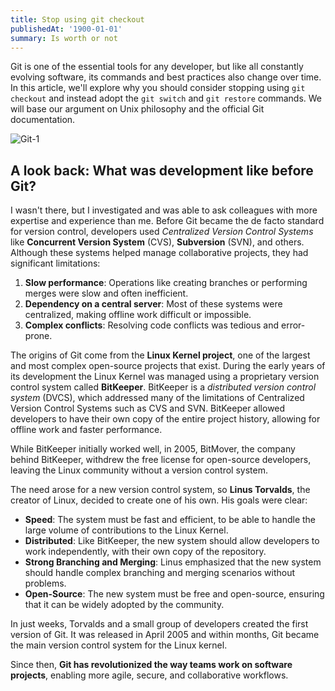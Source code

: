 ```yaml
---
title: Stop using git checkout
publishedAt: '1900-01-01'
summary: Is worth or not
---
```


Git is one of the essential tools for any developer, but like all constantly evolving software, its commands and best practices also change over time. In this article, we'll explore why you should consider stopping using `git checkout` and instead adopt the `git switch` and `git restore` commands. We will base our argument on Unix philosophy and the official Git documentation.

![Git-1](./git-1.jpg)

## A look back: What was development like before Git?

I wasn't there, but I investigated and was able to ask colleagues with more expertise and experience than me. Before Git became the de facto standard for version control, developers used *Centralized Version Control Systems* like **Concurrent Version System** (CVS), **Subversion** (SVN), and others. Although these systems helped manage collaborative projects, they had significant limitations:

1. **Slow performance**: Operations like creating branches or performing merges were slow and often inefficient.
2. **Dependency on a central server**: Most of these systems were centralized, making offline work difficult or impossible.
3. **Complex conflicts**: Resolving code conflicts was tedious and error-prone.

The origins of Git come from the **Linux Kernel project**, one of the largest and most complex open-source projects that exist. During the early years of its development the Linux Kernel was managed using a proprietary version control system called **BitKeeper**. BitKeeper is a *distributed version control system* (DVCS), which addressed many of the limitations of Centralized Version Control Systems such as CVS and SVN. BitKeeper allowed developers to have their own copy of the entire project history, allowing for offline work and faster performance.

While BitKeeper initially worked well, in 2005, BitMover, the company behind BitKeeper, withdrew the free license for open-source developers, leaving the Linux community without a version control system.

The need arose for a new version control system, so **Linus Torvalds**, the creator of Linux, decided to create one of his own. His goals were clear:

- **Speed**: The system must be fast and efficient, to be able to handle the large volume of contributions to the Linux Kernel.
- **Distributed**: Like BitKeeper, the new system should allow developers to work independently, with their own copy of the repository.
- **Strong Branching and Merging**: Linus emphasized that the new system should handle complex branching and merging scenarios without problems.
- **Open-Source**: The new system must be free and open-source, ensuring that it can be widely adopted by the community.

In just weeks, Torvalds and a small group of developers created the first version of Git. It was released in April 2005 and within months, Git became the main version control system for the Linux kernel.

Since then, **Git has revolutionized the way teams work on software projects**, enabling more agile, secure, and collaborative workflows.